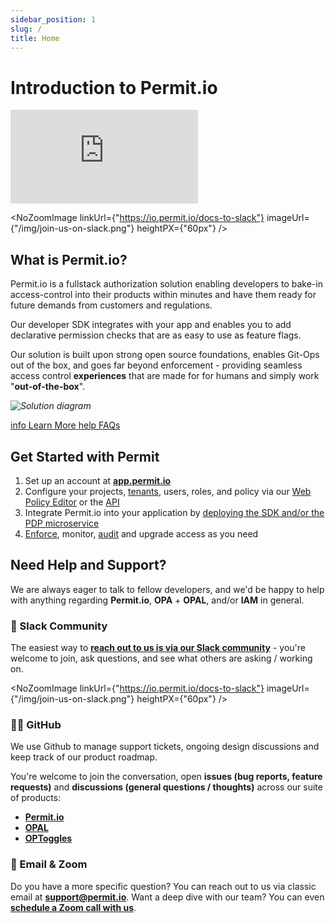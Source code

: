 ```yaml
---
sidebar_position: 1
slug: /
title: Home
---
```



# Introduction to Permit.io

<div className="video-container">
	<iframe
		src="https://www.youtube.com/embed/IUgiCp0MIvE"
		title="YouTube video player"
		frameBorder="0"
		allow="accelerometer; autoplay; clipboard-write; encrypted-media; gyroscope; picture-in-picture"
		allowFullScreen
	></iframe>
</div>

<NoZoomImage
	linkUrl={"https://io.permit.io/docs-to-slack"}
	imageUrl={"/img/join-us-on-slack.png"}
	heightPX={"60px"}
/>

## What is Permit.io?

Permit.io is a fullstack authorization solution enabling developers to bake-in access-control into their products
within minutes and have them ready for future demands from customers and regulations.

Our developer SDK integrates with your app and enables you to add declarative permission
checks that are as easy to use as feature flags.

Our solution is built upon strong open source foundations, enables Git-Ops out of the box,
and goes far beyond enforcement - providing seamless access control **experiences** that are made for 
for humans and simply work "**out-of-the-box**".

_![Solution diagram](/img/diagrams/architecture.svg)_

<div className="bullet-links">
	<a className="info-link" href="tutorials/introduction/what-is-permit">
		<span className="material-icons md-18">info</span>
		<span>Learn More</span>
	</a>
	<a className="question-link" href="/faq">
		<span className="material-icons md-18">help</span>
		<span>FAQs</span>
	</a>
</div>

## Get Started with Permit

1. Set up an account at **[app.permit.io](https://app.permit.io)**
2. Configure your projects, [tenants](/how-to/build-policies/policy-basics#tenants), users, roles, and policy via our [Web Policy Editor](/features/policy-editor/editor-overview) or the [API](api/api-reference)
3. Integrate Permit.io into your application by [deploying the SDK and/or the PDP microservice](/getting-started/quickstart)
4. [Enforce](/getting-started/quickstart#check-for-permissions-using-the-sdk), monitor, [audit](/how-to/use-audit-logs/types) and upgrade access as you need

<!-- ## Let's try a demo! -->

## Need Help and Support?

We are always eager to talk to fellow developers, and we'd be happy to help with anything regarding **Permit.io**, **OPA** + **OPAL**, and/or **IAM** in general.

### 💬 Slack Community

The easiest way to **[reach out to us is via our Slack community](https://io.permit.io/docs-to-slack)** - you're welcome to join, ask questions, and see what others are asking / working on.

<NoZoomImage
	linkUrl={"https://io.permit.io/docs-to-slack"}
	imageUrl={"/img/join-us-on-slack.png"}
	heightPX={"60px"}
/>

### 👩‍💻 GitHub

We use Github to manage support tickets, ongoing design discussions and keep track of our product roadmap.

You're welcome to join the conversation, open **issues (bug reports, feature requests)** and **discussions (general questions / thoughts)** across our suite of products:

- **[Permit.io](https://github.com/permitio)**
- **[OPAL](https://github.com/permitio/opal)**
- **[OPToggles](https://github.com/permitio/OPToggles)**

### 📧 Email & Zoom

Do you have a more specific question? You can reach out to us via classic email at **[support@permit.io](mailto:support@permit.io)**.
Want a deep dive with our team? You can even **[schedule a Zoom call with us](https://calendly.com/permitio/meeting)**.

<head>
	<title>Permit.io | Docs</title>
</head>

[join-slack-link]: /img/join-us-on-slack.png
[badge-slack-link]: https://io.permit.io/docs-to-slack
